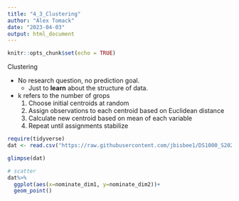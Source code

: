 ```yaml
---
title: "4_3_Clustering"
author: "Alex Tomack"
date: "2023-04-03"
output: html_document
---
```


```r
knitr::opts_chunk$set(echo = TRUE)
```

Clustering

- No research question, no prediction goal. 
  - Just to **learn** about the structure of data. 
- k refers to the number of grops
  1. Choose initial centroids at random
  2. Assign observations to each centroid based on Euclidean distance
  3. Calculate new centroid based on mean of each variable
  4. Repeat until assignments stabilize
  
```r
require(tidyverse)
dat <- read.csv("https://raw.githubusercontent.com/jbisbee1/DS1000_S2023/main/Lectures/8_Clustering_NLP/data/H097_members.csv")

glimpse(dat)

# scatter
dat%>%
  ggplot(aes(x=nominate_dim1, y=nominate_dim2))+
  geom_point()


```



  